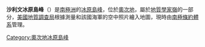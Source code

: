 {{coord|82|31|S|156|35|E|display=title}}

'''沙利文冰原島峰'''（{{lang-en|Sullivan Nunatak}}）是[[南極洲|南極洲]]的[[冰原島峰|冰原島峰]]，位於[[奧次地|奧次地]]，屬於[[地質學家嶺|地質學家嶺]]的一部分，[[美國地質調查局|美國地質調查局]]根據測量和該國海軍的空中照片繪入地圖，現時由[[南極條約體系|南極條約體系]]管理。

{{DEFAULTSORT:Sullivan Nunatak}}
[[Category:奧次地冰原島峰|Category:奧次地冰原島峰]]


{{OatesLand-geo-stub}}